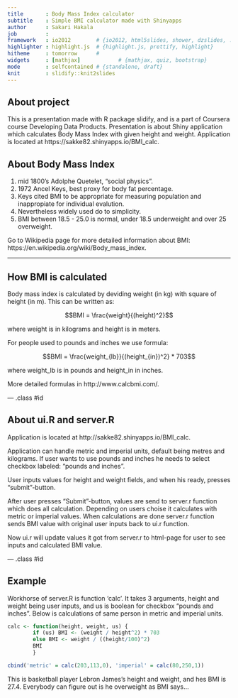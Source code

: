 ```yaml
---
title       : Body Mass Index calculator
subtitle    : Simple BMI calculator made with Shinyapps
author      : Sakari Hakala
job         : 
framework   : io2012        # {io2012, html5slides, shower, dzslides, ...}
highlighter : highlight.js  # {highlight.js, prettify, highlight}
hitheme     : tomorrow      # 
widgets     : [mathjax]            # {mathjax, quiz, bootstrap}
mode        : selfcontained # {standalone, draft}
knit        : slidify::knit2slides
---
```


## About project

This is a presentation made with R package slidify, and is a part of Coursera course Developing Data Products. Presentation is about Shiny application which calculates Body Mass Index with given height and weight. Application is located at https://sakke82.shinyapps.io/BMI_calc.

## About Body Mass Index

1. mid 1800's Adolphe Quetelet, "social physics".
2. 1972 Ancel Keys, best proxy for body fat percentage.
3. Keys cited BMI to be appropriate for measuring population and inappropiate for individual evalution.
4. Nevertheless widely used do to simplicity.
5. BMI between 18.5 - 25.0 is normal, under 18.5 underweight and over 25 overweight.

Go to Wikipedia page for more detailed information about BMI: https://en.wikipedia.org/wiki/Body_mass_index.

---

## How BMI is calculated

Body mass index is calculated by deviding weight (in kg) with square of height (in m). 
This can be written as:

$$BMI = \frac{weight}{(height)^2}$$

where weight is in kilograms and height is in meters.

For people used to pounds and inches we use formula:

$$BMI = \frac{weight_{lb}}{(height_{in})^2} * 703$$

where weight_lb is in pounds and height_in in inches.

More detailed formulas in http://www.calcbmi.com/.

--- .class #id

## About ui.R and server.R

Application is located at http://sakke82.shinyapps.io/BMI_calc. 

Application can handle metric and imperial units, default being metres and kilograms. If user wants to use pounds and inches he needs to select checkbox labeled: "pounds and inches".

User inputs values for height and weight fields, and when his ready, presses "submit"-button.

After user presses "Submit"-button, values are send to server.r function which does all calculation. Depending on users choise it calculates with metric or imperial values. When calculations are done server.r function sends BMI value with original user inputs back to ui.r function.

Now ui.r will update values it got from server.r to html-page for user to see inputs and calculated BMI value.

--- .class #id

## Example

Workhorse of server.R is function 'calc'. It takes 3 arguments, height and weight being user inputs, and us is boolean for checkbox "pounds and inches". Below is calculations of same person in metric and imperial units.

```r
calc <- function(height, weight, us) {
        if (us) BMI <- (weight / height^2) * 703
        else BMI <- weight / ((height/100)^2)
        BMI
        }

cbind('metric' = calc(203,113,0), 'imperial' = calc(80,250,1))
```
This is basketball player Lebron James's height and weight, and hes BMI is 27.4. Everybody can figure out is he overweight as BMI says... 

